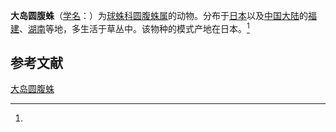 {{Speciesbox
| name = 大岛圆腹蛛
| status = 
| status_system = 
| image = 
| genus = Dipoena
| species = amamiensis
| authority = (Yoshida, 1985)<ref name='id13011'>{{cite web| url =http://www.bioinfo.cn/db05/BjdwSpecies.php?action=view&id=13011| title =大岛圆腹蛛| work =《中国动物物种编目数据库》| publisher =中国科学院微生物研究所| author =中国科学院动物研究所| accessdate =2009-04-28| deadurl =yes| archiveurl =https://web.archive.org/web/20160305041907/http://www.bioinfo.cn/db05/BjdwSpecies.php?action=view&id=13011| archivedate =2016-03-05}}</ref>
}}

'''大岛圆腹蛛'''（[[学名|学名]]：{{lang|la|''Dipoena amamiensis''}}）为[[球蛛科|球蛛科]][[圆腹蛛属|圆腹蛛属]]的动物。分布于[[日本|日本]]以及[[中国大陆|中国大陆]]的[[福建|福建]]、[[湖南|湖南]]等地，多生活于草丛中。该物种的模式产地在日本。<ref name='id13011'/>

== 参考文献 ==
{{reflist}}

{{Wikispecies|Dipoena amamiensis}}

[[Category:圆腹蛛属|大岛圆腹蛛]]


{{蜘蛛小作品}}